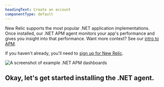 ```yaml
---
headingText: Create an account
componentType: default
---
```



New Relic supports the most popular .NET application implementations. Once installed, our .NET APM agent monitors your app's performance and gives you insight into that performance. Want more context? See our [intro to APM](/docs/apm/new-relic-apm/getting-started/introduction-apm).

If you haven't already, you'll need to [sign up for New Relic](https://newrelic.com/signup). 


<img
  title="Example .NET APM dashboards"
  alt="A screenshot of example .NET APM dashboards"
  src={apmOverviewoftheDotnetAgent}
/>

## Okay, let's get started installing the .NET agent.
